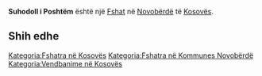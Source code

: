 {{Fshat në Kosovës
 | Emri                = Suhodoll i Poshtëm
| sqi_N_name = Suhodoll i Poshtëm
| sqi_N_FULL_NAME_RO = Suhodoll i Poshtëm
| sqi_N_FULL_NAME_ND_RO = Suhodoll i Poshtem
| sqi_N_SORT_NAME_RG = SUHODOLLIPOSHTEM
| sqi_N_FULL_NAME_RG = Suhodoll i Poshtëm
| sqi_N_FULL_NAME_ND_RG = Suhodoll i Poshtem
| srp_N_name = Donji Suvi Do
| srp_N_FULL_NAME_RO = Donji Suvi Do
| srp_N_FULL_NAME_ND_RO = Donji Suvi Do
| srp_N_SORT_NAME_RG = DONJISUVIDO
| srp_N_FULL_NAME_RG = Donji Suvi Do
| srp_N_FULL_NAME_ND_RG = Donji Suvi Do
| srp_NS_name = Доњи Суви До
| srp_NS_FULL_NAME_RO = Доњи Суви До
| srp_NS_FULL_NAME_ND_RO = Доњи Суви До
| srp_NS_SORT_NAME_RG = ДОЊИСУВИДО
| srp_NS_FULL_NAME_RG = Доњи Суви До
| srp_NS_FULL_NAME_ND_RG = Доњи Суви До

 | Emri (Rasa dhanore) = 
 | Figura              = 
 | Shteti              = Kosovo
 | Komuna              = Novobërdë
 | Kodi postar         = 
 | Sipërfaqja          = 

 | Popullsia           = 

 | Regj. i popullsisë  = 
 | Dend. e popullsisë  = 
 | Faqja zyrtare       = 
 <!--- Koordinatat ----> 
 | Gjerësia            = 42.883333
 | Gjatësia            = 20.85
 | Lartësia            = 
}}
'''Suhodoll i Poshtëm''' është një [[Fshat]] në [[Novobërdë]] të [[Kosovës]].

<!-- == Gjeografia == -->
<!-- == Historia == -->
<!-- == Demografia == -->
== Shih edhe ==
{{Komuna Novobërdë}}
{{Kosovo-Administrata-Cung}}

[[Kategoria:Fshatra në Kosovës]]
[[Kategoria:Fshatra në Kommunes Novobërdë]]
[[Kategoria:Vendbanime në Kosovës]]